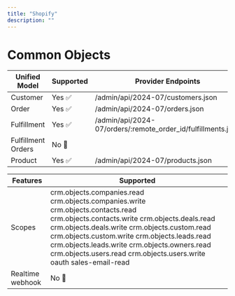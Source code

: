 ```yaml
---
title: "Shopify"
description: ""
---
```


# Common Objects


| Unified Model | Supported                           | Provider Endpoints                           |
| -------- | ------------------------------------- | ------------------------------------- |
| Customer     | Yes ✅ | /admin/api/2024-07/customers.json  |
| Order      | Yes ✅  | /admin/api/2024-07/orders.json  |
| Fulfillment   | Yes ✅ | /admin/api/2024-07/orders/:remote_order_id/fulfillments.json| 
| Fulfillment Orders   | No 🚫|  | 
| Product   | Yes ✅ | /admin/api/2024-07/products.json  |


| Features | Supported                           |
| -------- | ------------------------------------- |
| Scopes     |crm.objects.companies.read crm.objects.companies.write crm.objects.contacts.read crm.objects.contacts.write crm.objects.deals.read crm.objects.deals.write crm.objects.custom.read crm.objects.custom.write crm.objects.leads.read crm.objects.leads.write crm.objects.owners.read crm.objects.users.read crm.objects.users.write oauth sales-email-read |
| Realtime webhook     | No 🚫|